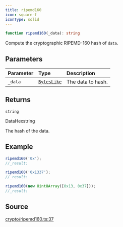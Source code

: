 ```yaml
---
title: ripemd160
icon: square-f
iconType: solid
---
```


```ts
function ripemd160(_data): string
```

Compute the cryptographic RIPEMD-160 hash of `data`.

## Parameters

| Parameter | Type | Description |
| :------ | :------ | :------ |
| `_data` | [`BytesLike`](/content/type-aliases/BytesLike) | The data to hash. |

## Returns

`string`

DataHexstring

The hash of the data.

## Example

```ts
ripemd160('0x');
//_result:

ripemd160('0x1337');
//_result:

ripemd160(new Uint8Array([0x13, 0x37]));
//_result:
```

## Source

[crypto/ripemd160.ts:37](https://github.com/dominant-strategies/quais.js/blob/3fde6763235c7029b19260e352cfa6956f8b8444/src/crypto/ripemd160.ts#L37)
